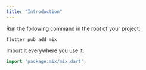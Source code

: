 ```yaml
---
title: "Introduction"
---
```


Run the following command in the root of your project:

```
flutter pub add mix
```

Import it everywhere you use it:

```dart
import 'package:mix/mix.dart';
```
